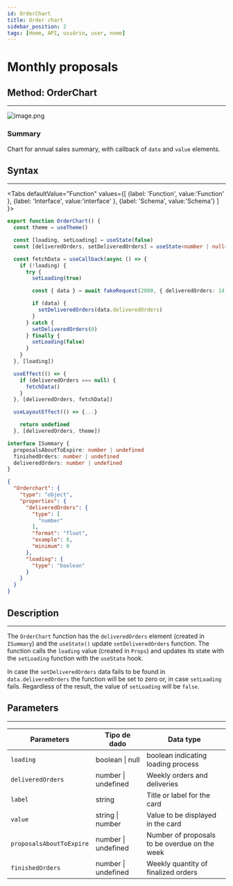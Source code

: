 ```yaml
---
id: OrderChart
title: Order chart
sidebar_position: 2
tags: [Home, API, usuário, user, nome]
---
```



# Monthly proposals

## Method: OrderChart
--- 

![image.png](img/home-OrderChart.png)

### Summary
Chart for annual sales summary, with callback of `date` and `value` elements.

## Syntax
---
<Tabs
defaultValue="Function"
values={[
  {label: 'Function', value:'Function' },
  {label: 'Interface', value:'interface' },
  {label: 'Schema', value:'Schema'}
]
}>
<TabItem value="Function">

```typescript title="src/pages/home/index.tsx"
export function OrderChart() {
  const theme = useTheme()

  const [loading, setLoading] = useState(false)
  const [deliveredOrders, setDeliveredOrders] = useState<number | null>(null)

  const fetchData = useCallback(async () => {
    if (!loading) {
      try {
        setLoading(true)

        const { data } = await fakeRequest(2000, { deliveredOrders: 14 })

        if (data) {
          setDeliveredOrders(data.deliveredOrders)
        }
      } catch {
        setDeliveredOrders(0)
      } finally {
        setLoading(false)
      }
    }
  }, [loading])

  useEffect(() => {
    if (deliveredOrders === null) {
      fetchData()
    }
  }, [deliveredOrders, fetchData])

  useLayoutEffect(() => {...}

    return undefined
  }, [deliveredOrders, theme])

```
</TabItem>
<TabItem value="interface">

```typescript title="src/pages/Home/components/Summary/index.tsx"
interface ISummary {
  proposalsAboutToExpire: number | undefined
  finishedOrders: number | undefined
  deliveredOrders: number | undefined
}
```
</TabItem>
<TabItem value="Schema">

```json title="Schema de resposta"
{
  "Orderchart": {
    "type": "object",
    "properties": {
      "deliveredOrders": {
        "type": [
          "number"
        ],
        "format": "float",
        "example": 8,
        "minimum": 0
      },
      "loading": {
        "type": "boolean"
      }
    }
  }
}
```
</TabItem>
</Tabs>


## Description 
---
The `OrderChart` function has the `deliveredOrders` element (created in `ISummary`) and the `useState()` update `setDeliveredOrders` function. The function calls the `loading` value (created in `Props`) and updates its state with the `setLoading` function with the `useState` hook.

In case the `setDeliveredOrders` data fails to be found in `data.deliveredOrders` the function will be set to zero or, in case `setLoading` fails. Regardless of the result, the value of `setLoading` will be `false`.

## Parameters
---

Parameters |Tipo de dado  | Data type|
---------|----------|---------
 `loading` |boolean \| null| boolean indicating loading process
 `deliveredOrders` |number \| undefined| Weekly orders and deliveries
 `label` |string| Title or label for the card
 `value` |string \| number| Value to be displayed in the card
 `proposalsAboutToExpire` |number \| undefined| Number of proposals to be overdue on the week
 `finishedOrders` |number \| undefined| Weekly quantity of finalized orders



